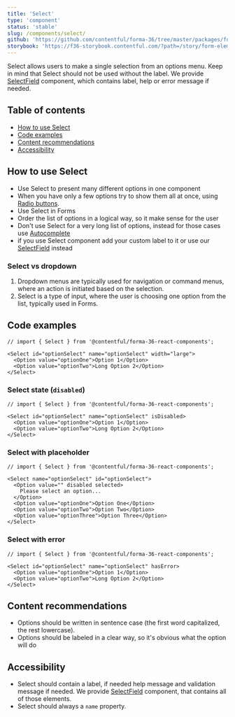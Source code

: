 ```yaml
---
title: 'Select'
type: 'component'
status: 'stable'
slug: /components/select/
github: 'https://github.com/contentful/forma-36/tree/master/packages/forma-36-react-components/src/components/Select'
storybook: 'https://f36-storybook.contentful.com/?path=/story/form-elements-select--overview'
---
```


Select allows users to make a single selection from an options menu.
Keep in mind that Select should not be used without the label. We provide [SelectField](https://f36.contentful.com/components/select-field/) component, which contains label, help or error message if needed.

## Table of contents

- [How to use Select](#how-to-use-select)
- [Code examples](#code-examples)
- [Content recommendations](#content-recommendations)
- [Accessibility](#accessibility)

## How to use Select

- Use Select to present many different options in one component
- When you have only a few options try to show them all at once, using [Radio buttons](https://f36.contentful.com/components/radio-button/).
- Use Select in Forms
- Order the list of options in a logical way, so it make sense for the user
- Don't use Select for a very long list of options, instead for those cases use [Autocomplete](https://f36.contentful.com/components/autocomplete/)
- if you use Select component add your custom label to it or use our [SelectField](https://f36.contentful.com/components/select-field/) instead

### Select vs dropdown

1. Dropdown menus are typically used for navigation or command menus, where an action is initiated based on the selection.
2. Select is a type of input, where the user is choosing one option from the list, typically used in Forms.

## Code examples

```tsx
// import { Select } from '@contentful/forma-36-react-components';

<Select id="optionSelect" name="optionSelect" width="large">
  <Option value="optionOne">Option 1</Option>
  <Option value="optionTwo">Long Option 2</Option>
</Select>
```

### Select state (`disabled`)

```tsx
// import { Select } from '@contentful/forma-36-react-components';

<Select id="optionSelect" name="optionSelect" isDisabled>
  <Option value="optionOne">Option 1</Option>
  <Option value="optionTwo">Long Option 2</Option>
</Select>
```

### Select with placeholder

```tsx
// import { Select } from '@contentful/forma-36-react-components';

<Select name="optionSelect" id="optionSelect">
  <Option value="" disabled selected>
    Please select an option...
  </Option>
  <Option value="optionOne">Option One</Option>
  <Option value="optionTwo">Option Two</Option>
  <Option value="optionThree">Option Three</Option>
</Select>
```

### Select with error

```tsx
// import { Select } from '@contentful/forma-36-react-components';

<Select id="optionSelect" name="optionSelect" hasError>
  <Option value="optionOne">Option 1</Option>
  <Option value="optionTwo">Long Option 2</Option>
</Select>
```

## Content recommendations

- Options should be written in sentence case (the first word capitalized, the rest lowercase).
- Options should be labeled in a clear way, so it's obvious what the option will do

## Accessibility

- Select should contain a label, if needed help message and validation message if needed. We provide [SelectField](https://f36.contentful.com/components/select-field/) component, that contains all of those elements.
- Select should always a `name` property.
